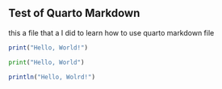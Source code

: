 ## Test of Quarto Markdown
this a file that a I did to learn how to use quarto markdown file

``` r
print("Hello, World!")
```

``` python
print("Hello, World")
```

``` julia
println("Hello, Wolrd!")
```

